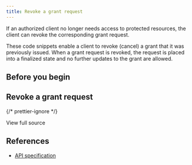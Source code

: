 ```yaml
---
title: Revoke a grant request
---
```



If an authorized client no longer needs access to protected resources, the client can revoke the corresponding grant request.

These code snippets enable a client to revoke (cancel) a grant that it was previously issued. When a grant request is revoked, the request is placed into a finalized state and no further updates to the grant are allowed.

## Before you begin

<Disclosure toggleText='Click to expand' client:load>

<Global />

</Disclosure>

## Revoke a grant request

<Tabs>
<TabItem label='TypeScript'>
<Ts />

<ChunkedSnippet
  source='https://raw.githubusercontent.com/interledger/open-payments-snippets/main/grant/grant-revoke.ts'
  chunk='1'
/>

<ChunkedSnippet
  source='https://raw.githubusercontent.com/interledger/open-payments-snippets/main/grant/grant-revoke.ts'
  chunk='2'
/>

<ChunkedSnippet
  source='https://raw.githubusercontent.com/interledger/open-payments-snippets/main/grant/grant-revoke.ts'
  chunk='3'
/>

</TabItem>
</Tabs>

{/* prettier-ignore */}
<p>
  <LinkOut href='https://github.com/interledger/open-payments-snippets/blob/main/grant/grant-revoke.ts'>View full source</LinkOut>
</p>

## References

- [API specification](/apis/auth-server/operations/delete-continue)
